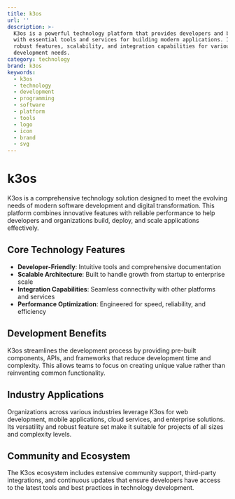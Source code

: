 ```yaml
---
title: k3os
url: ''
description: >-
  K3os is a powerful technology platform that provides developers and businesses
  with essential tools and services for building modern applications. It offers
  robust features, scalability, and integration capabilities for various
  development needs.
category: technology
brand: k3os
keywords:
  - k3os
  - technology
  - development
  - programming
  - software
  - platform
  - tools
  - logo
  - icon
  - brand
  - svg
---
```


# k3os

K3os is a comprehensive technology solution designed to meet the evolving needs of modern software development and digital transformation. This platform combines innovative features with reliable performance to help developers and organizations build, deploy, and scale applications effectively.

## Core Technology Features

- **Developer-Friendly**: Intuitive tools and comprehensive documentation
- **Scalable Architecture**: Built to handle growth from startup to enterprise scale
- **Integration Capabilities**: Seamless connectivity with other platforms and services
- **Performance Optimization**: Engineered for speed, reliability, and efficiency

## Development Benefits

K3os streamlines the development process by providing pre-built components, APIs, and frameworks that reduce development time and complexity. This allows teams to focus on creating unique value rather than reinventing common functionality.

## Industry Applications

Organizations across various industries leverage K3os for web development, mobile applications, cloud services, and enterprise solutions. Its versatility and robust feature set make it suitable for projects of all sizes and complexity levels.

## Community and Ecosystem

The K3os ecosystem includes extensive community support, third-party integrations, and continuous updates that ensure developers have access to the latest tools and best practices in technology development.
